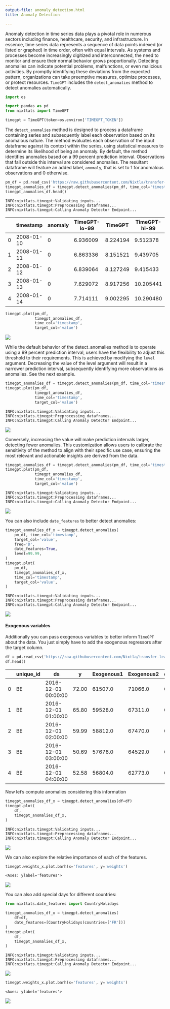 ```yaml
---
output-file: anomaly_detection.html
title: Anomaly Detection

---
```


Anomaly detection in time series data plays a pivotal role in numerous
sectors including finance, healthcare, security, and infrastructure. In
essence, time series data represents a sequence of data points indexed
(or listed or graphed) in time order, often with equal intervals. As
systems and processes become increasingly digitized and interconnected,
the need to monitor and ensure their normal behavior grows
proportionally. Detecting anomalies can indicate potential problems,
malfunctions, or even malicious activities. By promptly identifying
these deviations from the expected pattern, organizations can take
preemptive measures, optimize processes, or protect resources. `TimeGPT`
includes the `detect_anomalies` method to detect anomalies
automatically.

```python
import os

import pandas as pd
from nixtlats import TimeGPT
```


```python
timegpt = TimeGPT(token=os.environ['TIMEGPT_TOKEN'])
```

The `detect_anomalies` method is designed to process a dataframe
containing series and subsequently label each observation based on its
anomalous nature. The method evaluates each observation of the input
dataframe against its context within the series, using statistical
measures to determine its likelihood of being an anomaly. By default,
the method identifies anomalies based on a 99 percent prediction
interval. Observations that fall outside this interval are considered
anomalies. The resultant dataframe will feature an added label,
`anomaly`, that is set to 1 for anomalous observations and 0 otherwise.

```python
pm_df = pd.read_csv('https://raw.githubusercontent.com/Nixtla/transfer-learning-time-series/main/datasets/peyton_manning.csv')
timegpt_anomalies_df = timegpt.detect_anomalies(pm_df, time_col='timestamp', target_col='value', freq='D')
timegpt_anomalies_df.head()
```

``` text
INFO:nixtlats.timegpt:Validating inputs...
INFO:nixtlats.timegpt:Preprocessing dataframes...
INFO:nixtlats.timegpt:Calling Anomaly Detector Endpoint...
```

|     | timestamp  | anomaly | TimeGPT-lo-99 | TimeGPT  | TimeGPT-hi-99 |
|-----|------------|---------|---------------|----------|---------------|
| 0   | 2008-01-10 | 0       | 6.936009      | 8.224194 | 9.512378      |
| 1   | 2008-01-11 | 0       | 6.863336      | 8.151521 | 9.439705      |
| 2   | 2008-01-12 | 0       | 6.839064      | 8.127249 | 9.415433      |
| 3   | 2008-01-13 | 0       | 7.629072      | 8.917256 | 10.205441     |
| 4   | 2008-01-14 | 0       | 7.714111      | 9.002295 | 10.290480     |

```python
timegpt.plot(pm_df, 
             timegpt_anomalies_df,
             time_col='timestamp', 
             target_col='value')
```

![](/docs/tutorials/0_anomaly_detection_files/figure-markdown_strict/cell-5-output-1.png)

While the default behavior of the detect_anomalies method is to operate
using a 99 percent prediction interval, users have the flexibility to
adjust this threshold to their requirements. This is achieved by
modifying the `level` argument. Decreasing the value of the level
argument will result in a narrower prediction interval, subsequently
identifying more observations as anomalies. See the next example.

```python
timegpt_anomalies_df = timegpt.detect_anomalies(pm_df, time_col='timestamp', target_col='value', freq='D', level=90)
timegpt.plot(pm_df, 
             timegpt_anomalies_df,
             time_col='timestamp', 
             target_col='value')
```

``` text
INFO:nixtlats.timegpt:Validating inputs...
INFO:nixtlats.timegpt:Preprocessing dataframes...
INFO:nixtlats.timegpt:Calling Anomaly Detector Endpoint...
```

![](/docs/tutorials/0_anomaly_detection_files/figure-markdown_strict/cell-6-output-2.png)

Conversely, increasing the value will make prediction intervals larger,
detecting fewer anomalies. This customization allows users to calibrate
the sensitivity of the method to align with their specific use case,
ensuring the most relevant and actionable insights are derived from the
data.

```python
timegpt_anomalies_df = timegpt.detect_anomalies(pm_df, time_col='timestamp', target_col='value', freq='D', level=99.99)
timegpt.plot(pm_df, 
             timegpt_anomalies_df,
             time_col='timestamp', 
             target_col='value')
```

``` text
INFO:nixtlats.timegpt:Validating inputs...
INFO:nixtlats.timegpt:Preprocessing dataframes...
INFO:nixtlats.timegpt:Calling Anomaly Detector Endpoint...
```

![](/docs/tutorials/0_anomaly_detection_files/figure-markdown_strict/cell-7-output-2.png)

You can also include `date_features` to better detect anomalies:

```python
timegpt_anomalies_df_x = timegpt.detect_anomalies(
    pm_df, time_col='timestamp', 
    target_col='value', 
    freq='D', 
    date_features=True,
    level=99.99,
)
timegpt.plot(
    pm_df, 
    timegpt_anomalies_df_x,
    time_col='timestamp', 
    target_col='value',
)
```

``` text
INFO:nixtlats.timegpt:Validating inputs...
INFO:nixtlats.timegpt:Preprocessing dataframes...
INFO:nixtlats.timegpt:Calling Anomaly Detector Endpoint...
```

![](/docs/tutorials/0_anomaly_detection_files/figure-markdown_strict/cell-8-output-2.png)

#### Exogenous variables

Additionally you can pass exogenous variables to better inform `TimeGPT`
about the data. You just simply have to add the exogenous regressors
after the target column.

```python
df = pd.read_csv('https://raw.githubusercontent.com/Nixtla/transfer-learning-time-series/main/datasets/electricity-short-with-ex-vars.csv')
df.head()
```

|     | unique_id | ds                  | y     | Exogenous1 | Exogenous2 | day_0 | day_1 | day_2 | day_3 | day_4 | day_5 | day_6 |
|-----|-----------|---------------------|-------|------------|------------|-------|-------|-------|-------|-------|-------|-------|
| 0   | BE        | 2016-12-01 00:00:00 | 72.00 | 61507.0    | 71066.0    | 0.0   | 0.0   | 0.0   | 1.0   | 0.0   | 0.0   | 0.0   |
| 1   | BE        | 2016-12-01 01:00:00 | 65.80 | 59528.0    | 67311.0    | 0.0   | 0.0   | 0.0   | 1.0   | 0.0   | 0.0   | 0.0   |
| 2   | BE        | 2016-12-01 02:00:00 | 59.99 | 58812.0    | 67470.0    | 0.0   | 0.0   | 0.0   | 1.0   | 0.0   | 0.0   | 0.0   |
| 3   | BE        | 2016-12-01 03:00:00 | 50.69 | 57676.0    | 64529.0    | 0.0   | 0.0   | 0.0   | 1.0   | 0.0   | 0.0   | 0.0   |
| 4   | BE        | 2016-12-01 04:00:00 | 52.58 | 56804.0    | 62773.0    | 0.0   | 0.0   | 0.0   | 1.0   | 0.0   | 0.0   | 0.0   |

Now let’s compute anomalies considering this information

```python
timegpt_anomalies_df_x = timegpt.detect_anomalies(df=df)
timegpt.plot(
    df, 
    timegpt_anomalies_df_x,
)
```

``` text
INFO:nixtlats.timegpt:Validating inputs...
INFO:nixtlats.timegpt:Preprocessing dataframes...
INFO:nixtlats.timegpt:Calling Anomaly Detector Endpoint...
```

![](/docs/tutorials/0_anomaly_detection_files/figure-markdown_strict/cell-10-output-2.png)

We can also explore the relative importance of each of the features.

```python
timegpt.weights_x.plot.barh(x='features', y='weights')
```

``` text
<Axes: ylabel='features'>
```

![](/docs/tutorials/0_anomaly_detection_files/figure-markdown_strict/cell-11-output-2.png)

You can also add special days for different countries:

```python
from nixtlats.date_features import CountryHolidays
```


```python
timegpt_anomalies_df_x = timegpt.detect_anomalies(
    df=df,
    date_features=[CountryHolidays(countries=['FR'])]
)
timegpt.plot(
    df, 
    timegpt_anomalies_df_x,
)
```

``` text
INFO:nixtlats.timegpt:Validating inputs...
INFO:nixtlats.timegpt:Preprocessing dataframes...
INFO:nixtlats.timegpt:Calling Anomaly Detector Endpoint...
```

![](/docs/tutorials/0_anomaly_detection_files/figure-markdown_strict/cell-13-output-2.png)

```python
timegpt.weights_x.plot.barh(x='features', y='weights')
```

``` text
<Axes: ylabel='features'>
```

![](/docs/tutorials/0_anomaly_detection_files/figure-markdown_strict/cell-14-output-2.png)

